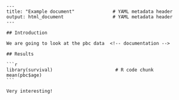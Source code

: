 ````{verbatim, lang="md"}
---
title: "Example document"              # YAML metadata header
output: html_document                  # YAML metadata header    
---

## Introduction

We are going to look at the pbc data  <!-- documentation -->

## Results

```{r analysis}
library(survival)                       # R code chunk  
mean(pbc$age)
```

Very interesting!

````